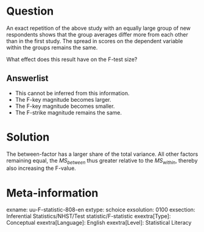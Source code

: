 Question
========
An exact repetition of the above study with an equally large group of new respondents shows that the group averages differ more from each other than in the first study. The spread in scores on the dependent variable within the groups remains the same.

What effect does this result have on the F-test size?

  
Answerlist
----------
* This cannot be inferred from this information.
* The F-key magnitude becomes larger.
* The F-key magnitude becomes smaller.
* The F-strike magnitude remains the same. 


Solution
========
The between-factor has a larger share of the total variance. All other factors remaining equal, the $MS_{between}$ thus greater relative to the $MS_{within}$, thereby also increasing the F-value.

Meta-information
================
exname: uu-F-statistic-808-en
extype: schoice
exsolution: 0100
exsection: Inferential Statistics/NHST/Test statistic/F-statistic
exextra[Type]: Conceptual
exextra[Language]: English
exextra[Level]: Statistical Literacy
